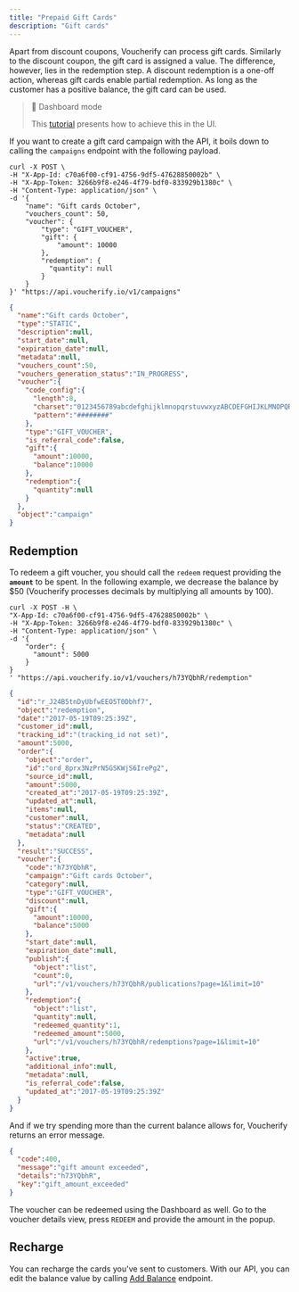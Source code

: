 ```yaml
---
title: "Prepaid Gift Cards"
description: "Gift cards"
---
```


Apart from discount coupons, Voucherify can process gift cards. Similarly to the discount coupon, the gift card is assigned a value. The difference, however, lies in the redemption step. A discount redemption is a one-off action, whereas gift cards enable partial redemption. As long as the customer has a positive balance, the gift card can be used.

> 📘 Dashboard mode
> 
> This [tutorial](https://support.voucherify.io/article/47-prepaid-gift-cards-campaign) presents how to achieve this in the UI.

If you want to create a gift card campaign with the API, it boils down to calling the `campaigns` endpoint with the following payload.

```curl
curl -X POST \
-H "X-App-Id: c70a6f00-cf91-4756-9df5-47628850002b" \
-H "X-App-Token: 3266b9f8-e246-4f79-bdf0-833929b1380c" \
-H "Content-Type: application/json" \
-d '{
    "name": "Gift cards October",
  	"vouchers_count": 50,
    "voucher": {
        "type": "GIFT_VOUCHER",
        "gift": {
        	"amount": 10000
        },
        "redemption": {
          "quantity": null
      	}
    }
}' "https://api.voucherify.io/v1/campaigns"
```
```json 200 OK Response
{  
  "name":"Gift cards October",
  "type":"STATIC",
  "description":null,
  "start_date":null,
  "expiration_date":null,
  "metadata":null,
  "vouchers_count":50,
  "vouchers_generation_status":"IN_PROGRESS",
  "voucher":{  
    "code_config":{  
      "length":8,
      "charset":"0123456789abcdefghijklmnopqrstuvwxyzABCDEFGHIJKLMNOPQRSTUVWXYZ",
      "pattern":"########"
    },
    "type":"GIFT_VOUCHER",
    "is_referral_code":false,
    "gift":{  
      "amount":10000,
      "balance":10000
    },
    "redemption":{  
      "quantity":null
    }
  },
  "object":"campaign"
}
```

## Redemption

To redeem a gift voucher, you should call the `redeem` request providing the **`amount`** to be spent. In the following example, we decrease the balance by $50 (Voucherify processes decimals by multiplying all amounts by 100).

```curl
curl -X POST -H \
"X-App-Id: c70a6f00-cf91-4756-9df5-47628850002b" \
-H "X-App-Token: 3266b9f8-e246-4f79-bdf0-833929b1380c" \
-H "Content-Type: application/json" \
-d '{
	"order": {
	  "amount": 5000
	}
}
' "https://api.voucherify.io/v1/vouchers/h73YQbhR/redemption"
```
```json 200 OK Response
{  
  "id":"r_J24B5tnDyUbfwEEO5T0Dbhf7",
  "object":"redemption",
  "date":"2017-05-19T09:25:39Z",
  "customer_id":null,
  "tracking_id":"(tracking_id not set)",
  "amount":5000,
  "order":{  
    "object":"order",
    "id":"ord_8prx3NzPrN5GSKWjS6IrePg2",
    "source_id":null,
    "amount":5000,
    "created_at":"2017-05-19T09:25:39Z",
    "updated_at":null,
    "items":null,
    "customer":null,
    "status":"CREATED",
    "metadata":null
  },
  "result":"SUCCESS",
  "voucher":{  
    "code":"h73YQbhR",
    "campaign":"Gift cards October",
    "category":null,
    "type":"GIFT_VOUCHER",
    "discount":null,
    "gift":{  
      "amount":10000,
      "balance":5000
    },
    "start_date":null,
    "expiration_date":null,
    "publish":{  
      "object":"list",
      "count":0,
      "url":"/v1/vouchers/h73YQbhR/publications?page=1&limit=10"
    },
    "redemption":{  
      "object":"list",
      "quantity":null,
      "redeemed_quantity":1,
      "redeemed_amount":5000,
      "url":"/v1/vouchers/h73YQbhR/redemptions?page=1&limit=10"
    },
    "active":true,
    "additional_info":null,
    "metadata":null,
    "is_referral_code":false,
    "updated_at":"2017-05-19T09:25:39Z"
  }
}
```

And if we try spending more than the current balance allows for, Voucherify returns an error message.

```json
{  
  "code":400,
  "message":"gift amount exceeded",
  "details":"h73YQbhR",
  "key":"gift_amount_exceeded"
}
```

The voucher can be redeemed using the Dashboard as well. Go to the voucher details view, press `REDEEM` and provide the amount in the popup.

## Recharge

You can recharge the cards you've sent to customers. With our API, you can edit the balance value by calling [Add Balance](ref:add-gift-voucher-balance) endpoint.
